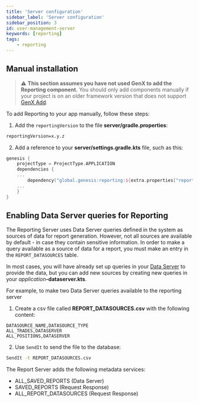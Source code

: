 ```yaml
---
title: 'Server configuration'
sidebar_label: 'Server configuration'
sidebar_position: 3
id: user-management-server
keywords: [reporting]
tags:
    - reporting
---
```


## Manual installation
> :warning: **This section assumes you have not used GenX to add the Reporting component.** You should only add components manually if your project is on an older framework version that does not support [GenX Add](../reporting-installation).

To add Reporting to your app manually, follow these steps:

1. Add the `reportingVersion` to the file **server/gradle.properties**:

```xml
reportingVersion=x.y.z
```

2. Add a reference to your **server/settings.gradle.kts** file, such as this:

```kotlin
genesis {
    projectType = ProjectType.APPLICATION
    dependencies {
    ...
        dependency("global.genesis:reporting:${extra.properties["reportingVersion"]}")
    ...
    }
}
```

## Enabling Data Server queries for Reporting

The Reporting Server uses Data Server queries defined in the system as sources of data for report generation. However, not all sources are available by default - in case they contain sensitive information. In order to make a query available as a source of data for a report, you must make an entry in the `REPORT_DATASOURCES` table.

In most cases, you will have already set up queries in your [Data Server](../../../server/data-server/basics/) to provide the data, but you can add new sources by creating new queries in your _application_**-dataserver.kts**.

For example, to make two Data Server queries available to the reporting server

1. Create a csv file called **REPORT_DATASOURCES.csv** with the following content:
```csv
DATASOURCE_NAME,DATASOURCE_TYPE
ALL_TRADES,DATASERVER
ALL_POSITIONS,DATASERVER
```

2. Use `SendIt` to send the file to the database:
```bash
SendIt -t REPORT_DATASOURCES.csv
```

The Report Server adds the following metadata services:

- ALL_SAVED_REPORTS (Data Server)
- SAVED_REPORTS (Request Response)
- ALL_REPORT_DATASOURCES (Request Response)

